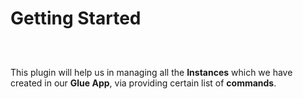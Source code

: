 
<Meta title="Engine Plugin Docs/Getting Started" />

# Getting Started

##

<br />

This plugin will help us in managing all the **Instances** which we
have created in our **Glue App**, via providing certain list of **commands**.

